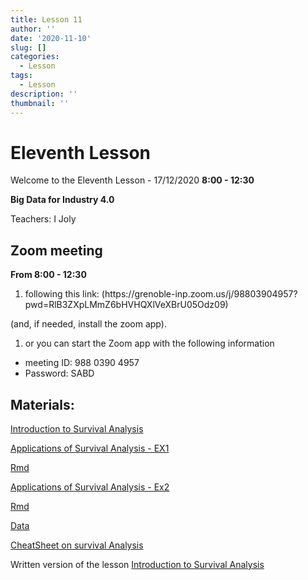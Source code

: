 ```yaml
---
title: Lesson 11
author: ''
date: '2020-11-10'
slug: []
categories:
  - Lesson
tags:
  - Lesson
description: ''
thumbnail: ''
---
```


# Eleventh Lesson

Welcome to the Eleventh Lesson - 17/12/2020 **8:00 - 12:30**

**Big Data for Industry 4.0**

Teachers: I Joly

## Zoom meeting

**From 8:00 - 12:30**

1. following this link: (https://grenoble-inp.zoom.us/j/98803904957?pwd=RlB3ZXpLMmZ6bHVHQXlVeXBrU05Odz09)

(and, if needed, install the zoom app).

1. or you can start the Zoom app with the following information
  + meeting ID: 988 0390 4957
  + Password: SABD


## Materials:


[Introduction to  Survival Analysis](/Data-pdf/Survival/SABD_SurvAn.pdf)

[Applications of Survival Analysis - EX1](../lessons/2020-12-11-application-of-sa)  

[Rmd](/Data-pdf/Survival/2020-12-11-application-of-sa.Rmd)

[Applications of Survival Analysis - Ex2](../lessons/2020-12-11-apllication-of-sa-ex2)  

[Rmd](/Data-pdf/Survival/2020-12-11-apllication-of-sa-ex2.Rmd) 

[Data](/Data-pdf/Survival/jobdur.txt)

[CheatSheet on survival Analysis](/Data-pdf/Survival/survminer_cheatsheet.pdf)

Written version of the lesson [Introduction to Survival Analysis](../lessons/2020-12-11-introduction-to-sa)




